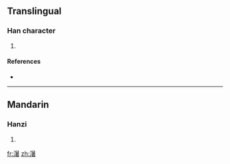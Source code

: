 ==Translingual==

===Han character===
{{Han char|rn=85|rad=水|as=12|sn=15|four=|canj=水日十日 (EAJA)}}

# {{defn|Han|sort=水12}}

====References====
* {{Han ref|kx=0655.201|dkj=18473|hdz=31755.070|uh=6FD0|ud=28624}}

----

==Mandarin==

===Hanzi===
{{cmn-hanzi|pin=[[mí]] ([[mi2]]), [[nǐ]] ([[ni3]]), [[zhǔ]] ([[zhu3]])|wg=mi<sup>2</sup>, ni<sup>3</sup>, chu<sup>3</sup>}}

# {{defn|Mandarin}}

[[fr:濐]]
[[zh:濐]]